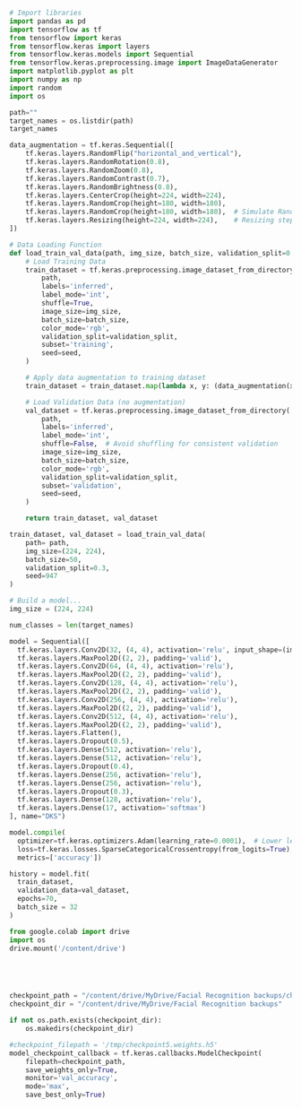 
```python
# Import libraries
import pandas as pd
import tensorflow as tf
from tensorflow import keras
from tensorflow.keras import layers
from tensorflow.keras.models import Sequential
from tensorflow.keras.preprocessing.image import ImageDataGenerator
import matplotlib.pyplot as plt
import numpy as np
import random
import os
```


```python
path=""
target_names = os.listdir(path)
target_names
```

```python
data_augmentation = tf.keras.Sequential([
    tf.keras.layers.RandomFlip("horizontal_and_vertical"),  
    tf.keras.layers.RandomRotation(0.8),                   
    tf.keras.layers.RandomZoom(0.8),                       
    tf.keras.layers.RandomContrast(0.7),
    tf.keras.layers.RandomBrightness(0.8),
    tf.keras.layers.CenterCrop(height=224, width=224),
    tf.keras.layers.RandomCrop(height=180, width=180),
    tf.keras.layers.RandomCrop(height=180, width=180),  # Simulate RandomResizedCrop
    tf.keras.layers.Resizing(height=224, width=224),    # Resizing step
])

# Data Loading Function
def load_train_val_data(path, img_size, batch_size, validation_split=0.2, seed=123):
    # Load Training Data
    train_dataset = tf.keras.preprocessing.image_dataset_from_directory(
        path,
        labels='inferred',
        label_mode='int',
        shuffle=True,
        image_size=img_size,
        batch_size=batch_size,
        color_mode='rgb',
        validation_split=validation_split,
        subset='training',
        seed=seed,
    )

    # Apply data augmentation to training dataset
    train_dataset = train_dataset.map(lambda x, y: (data_augmentation(x, training=True), y))

    # Load Validation Data (no augmentation)
    val_dataset = tf.keras.preprocessing.image_dataset_from_directory(
        path,
        labels='inferred',
        label_mode='int',
        shuffle=False,  # Avoid shuffling for consistent validation
        image_size=img_size,
        batch_size=batch_size,
        color_mode='rgb',
        validation_split=validation_split,
        subset='validation',
        seed=seed,
    )

    return train_dataset, val_dataset
```


```python
train_dataset, val_dataset = load_train_val_data(
    path= path,
    img_size=(224, 224),
    batch_size=50,
    validation_split=0.3,
    seed=947
)
```

```python
# Build a model...
img_size = (224, 224)

num_classes = len(target_names)

model = Sequential([
  tf.keras.layers.Conv2D(32, (4, 4), activation='relu', input_shape=(img_size[0], img_size[1], 3)),
  tf.keras.layers.MaxPool2D((2, 2), padding='valid'),
  tf.keras.layers.Conv2D(64, (4, 4), activation='relu'),
  tf.keras.layers.MaxPool2D((2, 2), padding='valid'),
  tf.keras.layers.Conv2D(128, (4, 4), activation='relu'),
  tf.keras.layers.MaxPool2D((2, 2), padding='valid'),
  tf.keras.layers.Conv2D(256, (4, 4), activation='relu'),
  tf.keras.layers.MaxPool2D((2, 2), padding='valid'),
  tf.keras.layers.Conv2D(512, (4, 4), activation='relu'),
  tf.keras.layers.MaxPool2D((2, 2), padding='valid'),
  tf.keras.layers.Flatten(),
  tf.keras.layers.Dropout(0.5),
  tf.keras.layers.Dense(512, activation='relu'),
  tf.keras.layers.Dense(512, activation='relu'),
  tf.keras.layers.Dropout(0.4),
  tf.keras.layers.Dense(256, activation='relu'), 
  tf.keras.layers.Dense(256, activation='relu'), 
  tf.keras.layers.Dropout(0.3),
  tf.keras.layers.Dense(128, activation='relu'),
  tf.keras.layers.Dense(17, activation='softmax')
], name="DKS")

model.compile(
  optimizer=tf.keras.optimizers.Adam(learning_rate=0.0001),  # Lower learning rate
  loss=tf.keras.losses.SparseCategoricalCrossentropy(from_logits=True),
  metrics=['accuracy'])
```

```python
history = model.fit(
  train_dataset,
  validation_data=val_dataset,
  epochs=70, 
  batch_size = 32
)
```

```python
from google.colab import drive
import os
drive.mount('/content/drive')





checkpoint_path = "/content/drive/MyDrive/Facial Recognition backups/checkpoint_{epoch:02d}.h5"
checkpoint_dir = "/content/drive/MyDrive/Facial Recognition backups"

if not os.path.exists(checkpoint_dir):
    os.makedirs(checkpoint_dir)

#checkpoint_filepath = '/tmp/checkpoint5.weights.h5'
model_checkpoint_callback = tf.keras.callbacks.ModelCheckpoint(
    filepath=checkpoint_path,
    save_weights_only=True,
    monitor='val_accuracy',
    mode='max',
    save_best_only=True)
```


